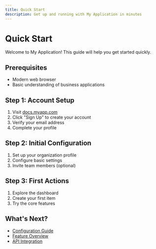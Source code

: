 ```yaml
---
title: Quick Start
description: Get up and running with My Application in minutes
---
```


# Quick Start

Welcome to My Application! This guide will help you get started quickly.

## Prerequisites

- Modern web browser
- Basic understanding of business applications

## Step 1: Account Setup

1. Visit [docs.myapp.com](https://docs.myapp.com)
2. Click "Sign Up" to create your account
3. Verify your email address
4. Complete your profile

## Step 2: Initial Configuration

1. Set up your organization profile
2. Configure basic settings
3. Invite team members (optional)

## Step 3: First Actions

1. Explore the dashboard
2. Create your first item
3. Try the core features

## What's Next?

- [Configuration Guide](/docs/getting-started/configuration)
- [Feature Overview](/docs/features)
- [API Integration](/docs/api)
